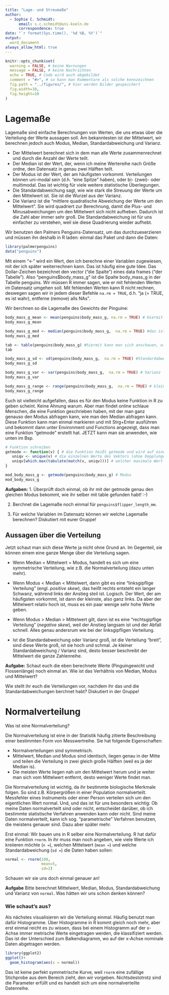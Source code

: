 ```yaml
---
title: "Lage- und Streumaße"
author:
  - Sophie C. Schmidt:
      email: s.c.schmidt@uni-koeln.de
      correspondence: true
date: "`r format(Sys.time(), '%d %B, %Y')`"
output:
  word_document
always_allow_html: true
---
```



```r
knitr::opts_chunk$set(
  warning = FALSE, # keine Warnungen
  message = FALSE, # keine Nachrichten
  echo = TRUE, # Code wird auch abgebildet
  comment = "#>", # so kann man Kommentare als solche kennzeichnen
  fig.path = "../figures/", # hier werden Bilder gespeichert
  fig.width=10, 
  fig.height=10
)

```



# Lagemaße

Lagemaße sind einfache Berechnungen von Werten, die uns etwas über die Verteilung der Werte aussagen soll. Am bekanntesten ist der Mittelwert, wir berechnen jedoch auch Modus, Median, Standardabweichung und Varianz.

 - Der Mittelwert berechnet sich in dem man alle Werte zusammenrechnet und durch die Anzahl der Werte teilt.
 - Der Median ist der Wert, der, wenn ich meine Wertereihe nach Größe ordne, den Datensatz in genau zwei Hälften teilt.
 - Der Modus ist der Wert, der am häufigsten vorkommt. Verteilungen können uni-modal sein (d.h. "eine Spitze" haben), oder bi- (zwei)- oder multimodal. Das ist wichtig für viele weitere statistische Überlegungen.
 - Die Standardabweichung sagt, wie wie stark die Streuung der Werte um den Mittelwert ist. Sie ist die Wurzel aus der Varianz.
 - Die Varianz ist die "mittlere quadratische Abweichung der Werte um den Mittelwert". Sie wird quadriert zur Berechnung, damit die Plus- und Minusabweichungen um den Mittelwert sich nicht aufheben. Dadurch ist die Zahl aber immer sehr groß. Die Standardabweichung ist für uns einfacher zu verstehen, weil sie diese Quadrierung wieder aufhebt.

Wir benutzen den Palmers Penguins-Datensatz, um das durchzuexerzieren und müssen ihn deshalb in R laden: einmal das Paket und dann die Daten:

```r
library(palmerpenguins)
data("penguins")
```


Mit einem "<-" wird ein Wert, den ich berechne einer Variablen zugewiesen, mit der ich später weiterrechnen kann. Das ist häufig eine gute Idee. Das Dollar-Zeichen bezeichnet den vector ("die Spalte") eines data frames ("der Tabelle"). Also "penguins$body_mass_g" ist die Spalte body_mass_g in der Tabelle penguins. Wir müssen R immer sagen, wie er mit fehlenden Werten im Datensatz umgehen soll. Mit fehlenden Werten kann R nicht rechnen, deswegen sagen wir in jedem dieser Befehle `na.rm = TRUE`, d.h. "ja (= TRUE, es ist wahr), entferne (remove) alls NAs".

Wir berchnen so die Lagemaße des Gewichts der Pinguine:
```r
body_mass_g_mean <- mean(penguins$body_mass_g, na.rm = TRUE) # Hiermit wird der Mittelwert berechnet. (alle Werte zusammengerechnet / Anzahl der Werte)
body_mass_g_mean

body_mass_g_med <- median(penguins$body_mass_g,  na.rm = TRUE) #das ist die Berechnung des Medians. 
body_mass_g_med

tab <- table(penguins$body_mass_g) #hiermit kann man sich anschauen, wie häufig jeder Wert vorkommt (was der Modus ist)
tab 

body_mass_g_sd <- sd(penguins$body_mass_g,  na.rm = TRUE) #Standardabweichung
body_mass_g_sd

body_mass_g_var <- var(penguins$body_mass_g,  na.rm = TRUE) # Varianz
body_mass_g_var

body_mass_g_range <- range(penguins$body_mass_g,  na.rm = TRUE) # kleinster und größter Wert
body_mass_g_range
```


Euch ist vielleicht aufgefallen, dass es für den Modus keine Funktion in R zu geben scheint. Keine Ahnung warum. Aber man findet online schlaue Menschen, die eine Funktion geschrieben haben, mit der man ganz genauso den Modus abfragen kann, wie man den Median abfragen kann. Diese Funktion kann man einmal markieren und mit Strg+Enter ausführen und bekommt dann unter Environment und Functions angezeigt, dass man eine Funktion "getmode" erstellt hat. JETZT kann man sie anwenden, wie unten im Bsp.

```r

# Funktion schreiben
getmode <- function(v) { # die Funktion heißt getmode und wird auf einen Vektor v angewendet
   uniqv <- unique(v) # die einzelnen Werte des Vektors (ohne Dopplungen) werden in einem Vektor uniqv gesammelt 
   uniqv[which.max(tabulate(match(v, uniqv)))] # welcher maximale Wert entsteht, wenn ich zähle, wie häufig die Werte von uniqv in v vorkommen (das ist der Modus)
}

mod_body_mass_g <- getmode(penguins$body_mass_g) # Modus 
mod_body_mass_g
```

**Aufgaben:** 
1. Überprüft doch einmal, ob ihr mit der getmode genau den gleichen Modus bekommt, wie ihr selber mit table gefunden habt! :-)

2. Berchnet die Lagemaße noch einmal für `penguins$flipper_length_mm`. 

3. Für welche Variablen im Datensatz können wir welche Lagemaße berechnen? Diskutiert mit eurer Gruppe!


## Aussagen über die Verteilung

Jetzt schaut man sich diese Werte ja nicht ohne Grund an. Im Gegenteil, sie können einem eine ganze Menge über die Verteilung sagen. 

- Wenn Median = Mittelwert = Modus, handelt es sich um eine symmetrische Verteilung, wie z.B. die Normalverteilung (dazu unten mehr). 

- Wenn Modus < Median < Mittelwert, dann gibt es eine "linksgipflige Verteilung" (engl. *positive skew*), das heißt rechts entsteht ein langer Schwanz, während links der Anstieg steil ist. Logisch. Der Wert, der am häufigsten vorkommt, ist dann der kleinste, also ganz links. Da aber der Mittelwert relativ hoch ist, muss es ein paar wenige sehr hohe Werte geben.

- Wenn Modus > Median > Mittelwert gilt, dann ist es eine "rechtsgipflige Verteilung" (*negative skew*), weil der Anstieg langsam ist und der Abfall schnell. Alles genau andersrum wie bei der linksgipfligen Verteilung.

- Ist die Standardabweichung oder Varianz groß, ist die Verteilung "breit", sind diese Werte groß, ist sie hoch und schmal. Je kleiner Standardabweichung / Varianz sind, desto besser beschreibt der Mittelwert die ganze Zahlenreihe.

**Aufgabe:** 
Schaut euch die eben berechnete Werte (Pinguingewicht und Flossenlänge) noch einmal an. Wie ist das Verhältnis von Median, Modus und Mittelwert? 

Wie stellt ihr euch die Verteilungen vor, nachdem ihr das und die Standardabweichungen berchnet habt? Diskutiert in der Gruppe!



# Normalverteilung

Was ist eine Normalverteilung? 

Die Normalverteilung ist eine in der Statistik häufig zitierte Beschreibung einer bestimmten Form von Messwertreihe. Sie hat folgende Eigenschaften:

 - Normalverteilungen sind symmetrisch. 
 - Mittelwert, Median und Modus sind identisch, liegen genau in der Mitte und teilen die Verteilung in zwei gleich große Hälften (weil es ja der Median is).
 - Die meisten Werte liegen nah um den Mittelwert herum und je weiter man sich vom Mittelwert entfernt, desto weniger Werte findet man.

Die Normalverteilung ist wichtig, da ihr bestimmte biologische Merkmale folgen. So sind z.B. Körpergrößen in einer Population normalverteilt. Messfehler eines Instruments oder einer Person verteilen sich um den eigentlichen Wert normal. Und, und das ist für uns besonders wichtig: Ob meine Daten normalverteilt sind oder nicht, entscheidet darüber, ob ich bestimmte statistische Verfahren anwenden kann oder nicht. Sind meine Daten normalverteilt, kann ich sog. "parametrische" Verfahren benutzen, die meistens genauer sind. Dazu aber später mehr.

Erst einmal: Wir bauen uns in R selber eine Normalverteilung. R hat dafür eine Funktion `rnorm`. In ihr muss man noch angeben, wie viele Werte ich kreiieren möchte (`n = `), welchen Mittelwert (`mean = `) und welche Standardabweichung (`sd = `) die Daten haben sollen:

```r
normal <- rnorm(100, 
                mean=5, 
                sd=2)
```


Schauen wir sie uns doch einmal genauer an! 

**Aufgabe** Bitte berechnet Mittelwert, Median, Modus, Standardabweichung und Varianz von `normal`.
Was hätten wir uns schon denken können?


### Wie schaut's aus?


Als nächstes visualisieren wir die Verteilung einmal. Häufig benutzt man dafür Histogramme. Über Histogramme in R kommt gleich noch mehr, aber erst einmal reicht es zu wissen, dass bei einem Histogramm auf der x-Achse immer metrische Werte eingetragen werden, die klassifiziert werden. Das ist der Unterschied zum Balkendiagramm, wo auf der x-Achse nominale Daten abgetragen werden.


```r
library(ggplot2)
ggplot()+
  geom_histogram(aes(x = normal))
```

Das ist keine perfekt symmetrische Kurve, weil `rnorm` eine zufällige Stichprobe aus dem Bereich zieht, den wir vorgeben. Nichtsdestotrotz sind die Parameter erfüllt und es handelt sich um eine normalverteilte Datenreihe.




